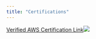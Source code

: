 ```yaml
---
title: "Certifications"
---
```


[Verified AWS Certification Link](https://www.credly.com/badges/0ededfba-d894-4049-af5a-d0028f516a23/linked_in?t=rhbncw)[![](images/paste-A40DF6F3.png)](https://www.credly.com/badges/0ededfba-d894-4049-af5a-d0028f516a23/linked_in?t=rhbncw)

